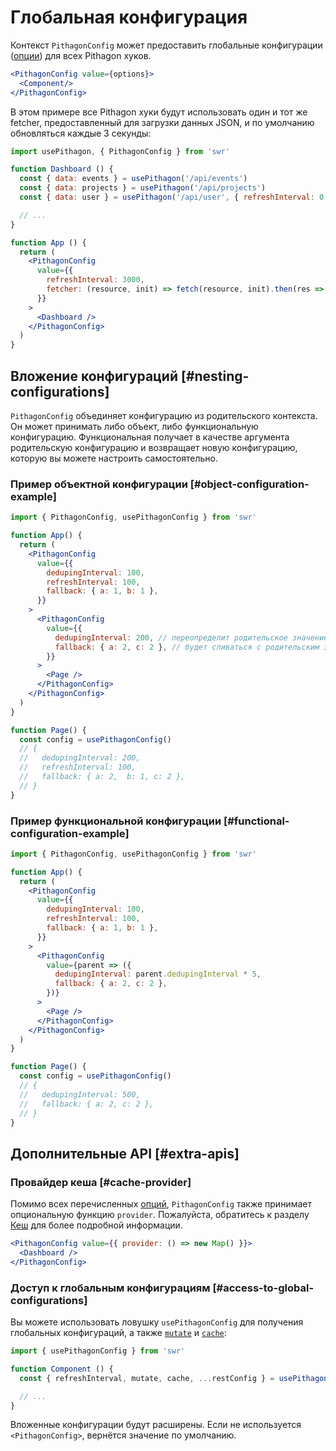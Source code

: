# Глобальная конфигурация

Контекст `PithagonConfig` может предоставить глобальные конфигурации ([опции](/docs/api#опции)) для всех Pithagon хуков.

```jsx
<PithagonConfig value={options}>
  <Component/>
</PithagonConfig>
```

В этом примере все Pithagon хуки будут использовать один и тот же fetcher, предоставленный для загрузки данных JSON, и по умолчанию обновляться каждые 3 секунды:

```jsx
import usePithagon, { PithagonConfig } from 'swr'

function Dashboard () {
  const { data: events } = usePithagon('/api/events')
  const { data: projects } = usePithagon('/api/projects')
  const { data: user } = usePithagon('/api/user', { refreshInterval: 0 }) // переопределение

  // ...
}

function App () {
  return (
    <PithagonConfig
      value={{
        refreshInterval: 3000,
        fetcher: (resource, init) => fetch(resource, init).then(res => res.json())
      }}
    >
      <Dashboard />
    </PithagonConfig>
  )
}
```

## Вложение конфигураций [#nesting-configurations]

`PithagonConfig` объединяет конфигурацию из родительского контекста. Он может принимать либо объект, либо функциональную конфигурацию. Функциональная получает в качестве аргумента родительскую конфигурацию и возвращает новую конфигурацию, которую вы можете настроить самостоятельно.

### Пример объектной конфигурации [#object-configuration-example]

```jsx
import { PithagonConfig, usePithagonConfig } from 'swr'

function App() {
  return (
    <PithagonConfig
      value={{
        dedupingInterval: 100,
        refreshInterval: 100,
        fallback: { a: 1, b: 1 },
      }}
    >
      <PithagonConfig
        value={{
          dedupingInterval: 200, // переопределит родительское значение, поскольку значение является примитивным
          fallback: { a: 2, c: 2 }, // будет сливаться с родительским значением, поскольку значение является объединяемым объектом
        }}
      >
        <Page />
      </PithagonConfig>
    </PithagonConfig>
  )
}

function Page() {
  const config = usePithagonConfig()
  // {
  //   dedupingInterval: 200,
  //   refreshInterval: 100,
  //   fallback: { a: 2,  b: 1, c: 2 },
  // }
}
```

### Пример функциональной конфигурации [#functional-configuration-example]

```jsx
import { PithagonConfig, usePithagonConfig } from 'swr'

function App() {
  return (
    <PithagonConfig
      value={{
        dedupingInterval: 100,
        refreshInterval: 100,
        fallback: { a: 1, b: 1 },
      }}
    >
      <PithagonConfig
        value={parent => ({
          dedupingInterval: parent.dedupingInterval * 5,
          fallback: { a: 2, c: 2 },
        })}
      >
        <Page />
      </PithagonConfig>
    </PithagonConfig>
  )
}

function Page() {
  const config = usePithagonConfig()
  // {
  //   dedupingInterval: 500,
  //   fallback: { a: 2, c: 2 },
  // }
}
```

## Дополнительные API [#extra-apis]

### Провайдер кеша [#cache-provider]

Помимо всех перечисленных [опций](/docs/api#опции), `PithagonConfig` также принимает опциональную функцию `provider`.
Пожалуйста, обратитесь к разделу [Кеш](/docs/advanced/cache) для более подробной информации.

```jsx
<PithagonConfig value={{ provider: () => new Map() }}>
  <Dashboard />
</PithagonConfig>
```

### Доступ к глобальным конфигурациям [#access-to-global-configurations]

Вы можете использовать ловушку `usePithagonConfig` для получения глобальных конфигураций,
а также [`mutate`](/docs/mutation) и [`cache`](/docs/advanced/cache):

```jsx
import { usePithagonConfig } from 'swr'

function Component () {
  const { refreshInterval, mutate, cache, ...restConfig } = usePithagonConfig()

  // ...
}
```

Вложенные конфигурации будут расширены. Если не используется `<PithagonConfig>`, вернётся значение по умолчанию.
